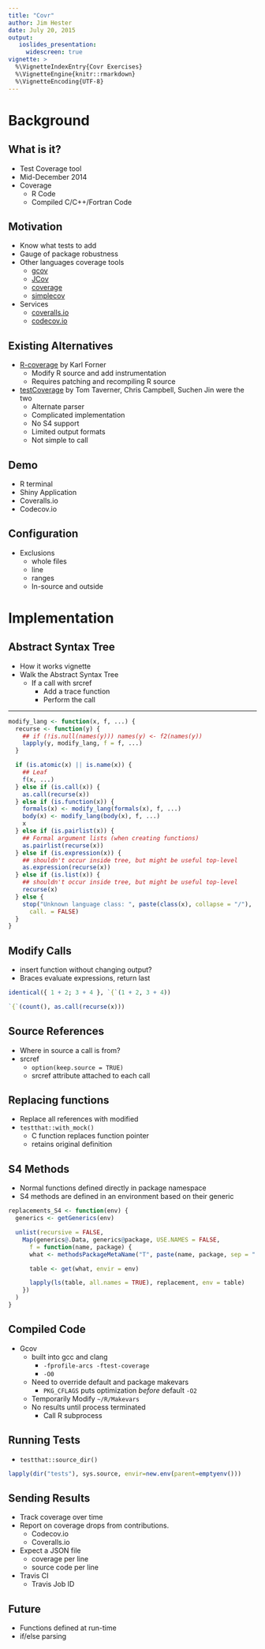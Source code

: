 ```yaml
---
title: "Covr"
author: Jim Hester
date: July 20, 2015
output:
   ioslides_presentation:
     widescreen: true
vignette: >
  %\VignetteIndexEntry{Covr Exercises}
  %\VignetteEngine{knitr::rmarkdown}
  %\VignetteEncoding{UTF-8}
---
```


# Background #
## What is it? #

  - Test Coverage tool
  - Mid-December 2014
  - Coverage
    - R Code
    - Compiled C/C++/Fortran Code

## Motivation ##

  - Know what tests to add
  - Gauge of package robustness
  - Other languages coverage tools
    - [gcov](https://gcc.gnu.org/onlinedocs/gcc/Gcov.html)
    - [JCov](https://wiki.openjdk.java.net/display/CodeTools/jcov)
    - [coverage](https://pypi.python.org/pypi/coverage)
    - [simplecov](https://rubygems.org/gems/simplecov)
  - Services
    - [coveralls.io](https://coveralls.io/)
    - [codecov.io](https://codecov.io/)

## Existing Alternatives ##

  - [R-coverage](http://r2d2.quartzbio.com/posts/r-coverage-docker.html) by Karl Forner
    - Modify R source and add instrumentation
    - Requires patching and recompiling R source
  - [testCoverage](https://github.com/MangoTheCat/testCoverage) by Tom Taverner, Chris Campbell, Suchen Jin were the two
    - Alternate parser
    - Complicated implementation
    - No S4 support
    - Limited output formats
    - Not simple to call

## Demo ##

  - R terminal
  - Shiny Application
  - Coveralls.io
  - Codecov.io

## Configuration ##

  - Exclusions
    - whole files
    - line
    - ranges
    - In-source and outside

# Implementation #
## Abstract Syntax Tree ##

  - How it works vignette
  - Walk the Abstract Syntax Tree
    - If a call with srcref
      - Add a trace function
      - Perform the call

----

```r
modify_lang <- function(x, f, ...) {
  recurse <- function(y) {
    ## if (!is.null(names(y))) names(y) <- f2(names(y))
    lapply(y, modify_lang, f = f, ...)
  }

  if (is.atomic(x) || is.name(x)) {
    ## Leaf
    f(x, ...)
  } else if (is.call(x)) {
    as.call(recurse(x))
  } else if (is.function(x)) {
    formals(x) <- modify_lang(formals(x), f, ...)
    body(x) <- modify_lang(body(x), f, ...)
    x
  } else if (is.pairlist(x)) {
    ## Formal argument lists (when creating functions)
    as.pairlist(recurse(x))
  } else if (is.expression(x)) {
    ## shouldn't occur inside tree, but might be useful top-level
    as.expression(recurse(x))
  } else if (is.list(x)) {
    ## shouldn't occur inside tree, but might be useful top-level
    recurse(x)
  } else {
    stop("Unknown language class: ", paste(class(x), collapse = "/"),
      call. = FALSE)
  }
}
```

## Modify Calls ##

  - insert function without changing output?
  - Braces evaluate expressions, return last

```r
identical({ 1 + 2; 3 + 4 }, `{`(1 + 2, 3 + 4))
```

```r
`{`(count(), as.call(recurse(x)))
```

## Source References ##

  - Where in source a call is from?
  - srcref
    - `option(keep.source = TRUE)`
    - srcref attribute attached to each call

## Replacing functions ##

  - Replace all references with modified
  - `testthat::with_mock()`
    - C function replaces function pointer
    - retains original definition

## S4 Methods ##

  - Normal functions defined directly in package namespace
  - S4 methods are defined in an environment based on their generic

```r
replacements_S4 <- function(env) {
  generics <- getGenerics(env)

  unlist(recursive = FALSE,
    Map(generics@.Data, generics@package, USE.NAMES = FALSE,
      f = function(name, package) {
      what <- methodsPackageMetaName("T", paste(name, package, sep = ":"))

      table <- get(what, envir = env)

      lapply(ls(table, all.names = TRUE), replacement, env = table)
    })
  )
}
```

## Compiled Code ##

  - Gcov
    - built into gcc and clang
      - `-fprofile-arcs -ftest-coverage`
      - `-O0`
    - Need to override default and package makevars
      - `PKG_CFLAGS` puts optimization _before_ default `-O2`
    - Temporarily Modify `~/R/Makevars`
    - No results until process terminated
      - Call R subprocess

## Running Tests ##

  - `testthat::source_dir()`

```r
lapply(dir("tests"), sys.source, envir=new.env(parent=emptyenv()))
```
## Sending Results ##

  - Track coverage over time
  - Report on coverage drops from contributions.
    - Codecov.io
    - Coveralls.io

  - Expect a JSON file
    - coverage per line
    - source code per line
  - Travis CI
    - Travis Job ID

## Future ##

  - Functions defined at run-time
  - if/else parsing
